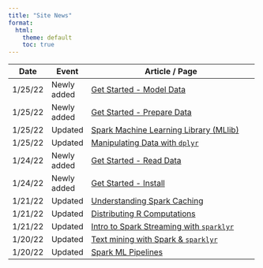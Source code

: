 ```yaml
---
title: "Site News"
format:
  html:
    theme: default
    toc: true
---
```


+----------+--------------+-------------------------------------------------------------------+
| Date     | Event        | Article / Page                                                    |
+==========+==============+===================================================================+
| 1/25/22  | Newly added  | [Get Started - Model Data](/get-started/model-data.qmd)           |
+----------+--------------+-------------------------------------------------------------------+
| 1/25/22  | Newly added  | [Get Started - Prepare Data](/get-started/prepare-data.qmd)       |
+----------+--------------+-------------------------------------------------------------------+
| 1/25/22  | Updated      | [Spark Machine Learning Library (MLlib)](/guides/mlib.qmd)        |
+----------+--------------+-------------------------------------------------------------------+
| 1/25/22  | Updated      | [Manipulating Data with `dplyr`](/guides/dplyr.qmd)               |
+----------+--------------+-------------------------------------------------------------------+
| 1/24/22  | Newly added  | [Get Started - Read Data](/get-started/read-data.qmd)             |
+----------+--------------+-------------------------------------------------------------------+
| 1/24/22  | Newly added  | [Get Started - Install](/get-started/index.qmd)                   |
+----------+--------------+-------------------------------------------------------------------+
| 1/21/22  | Updated      | [Understanding Spark Caching](/guides/caching.qmd)                |
+----------+--------------+-------------------------------------------------------------------+
| 1/21/22  | Updated      | [Distributing R Computations](/guides/distributed-r.qmd)          |
+----------+--------------+-------------------------------------------------------------------+
| 1/21/22  | Updated      | [Intro to Spark Streaming with `sparklyr`](/guides/streaming.qmd) |
+----------+--------------+-------------------------------------------------------------------+
| 1/20/22  | Updated      | [Text mining with Spark & `sparklyr` ](/guides/textmining.qmd)    |
+----------+--------------+-------------------------------------------------------------------+
| 1/20/22  | Updated      | [Spark ML Pipelines](/guides/pipelines.qmd)                       |
+----------+--------------+-------------------------------------------------------------------+
